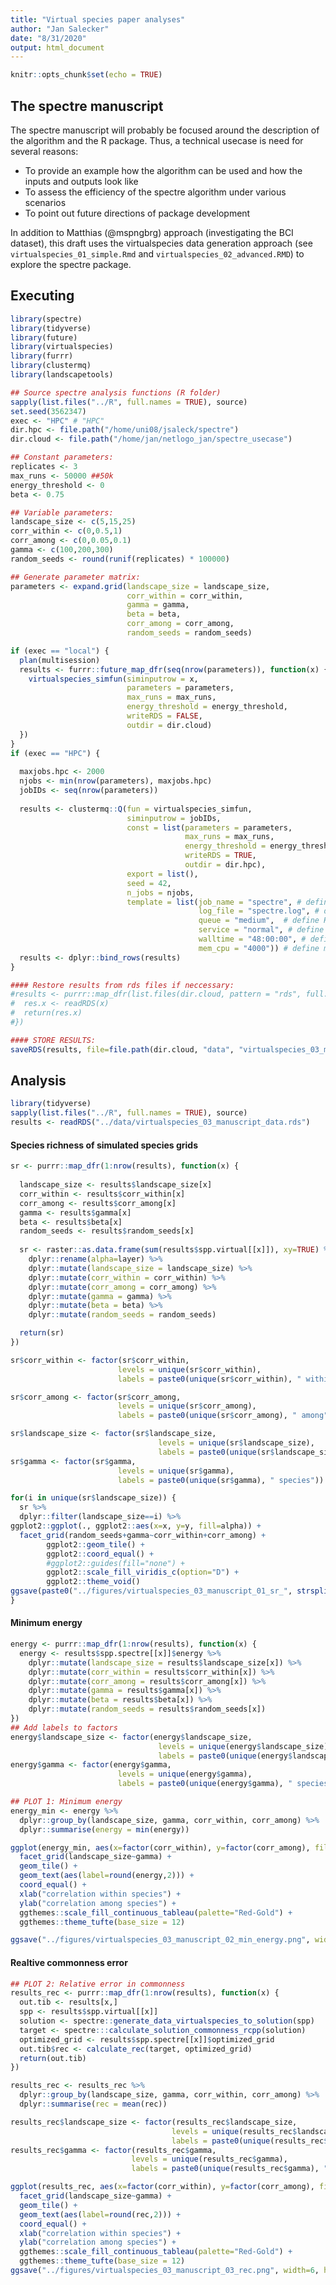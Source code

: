 ```yaml
---
title: "Virtual species paper analyses"
author: "Jan Salecker"
date: "8/31/2020"
output: html_document
---
```


```r
knitr::opts_chunk$set(echo = TRUE)
```

## The spectre manuscript

The spectre manuscript will probably be focused around the description of the algorithm and the R package.
Thus, a technical usecase is need for several reasons:

* To provide an example how the algorithm can be used and how the inputs and outputs look like
* To assess the efficiency of the spectre algorithm under various scenarios
* To point out future directions of package development

In addition to Matthias (@mspngbrg) approach (investigating the BCI dataset), this draft uses the virtualspecies data generation approach (see `virtualspecies_01_simple.Rmd` and `virtualspecies_02_advanced.RMD`) to explore the spectre package.


## Executing


```r
library(spectre)
library(tidyverse)
library(future)
library(virtualspecies)
library(furrr)
library(clustermq)
library(landscapetools)

## Source spectre analysis functions (R folder)
sapply(list.files("../R", full.names = TRUE), source)
set.seed(3562347)
exec <- "HPC" # "HPC"
dir.hpc <- file.path("/home/uni08/jsaleck/spectre")
dir.cloud <- file.path("/home/jan/netlogo_jan/spectre_usecase")

## Constant parameters:
replicates <- 3
max_runs <- 50000 ##50k
energy_threshold <- 0
beta <- 0.75

## Variable parameters:
landscape_size <- c(5,15,25)
corr_within <- c(0,0.5,1)
corr_among <- c(0,0.05,0.1)
gamma <- c(100,200,300)
random_seeds <- round(runif(replicates) * 100000)

## Generate parameter matrix:
parameters <- expand.grid(landscape_size = landscape_size, 
                          corr_within = corr_within,
                          gamma = gamma, 
                          beta = beta,
                          corr_among = corr_among,
                          random_seeds = random_seeds)

if (exec == "local") {
  plan(multisession)
  results <- furrr::future_map_dfr(seq(nrow(parameters)), function(x) {
    virtualspecies_simfun(siminputrow = x, 
                          parameters = parameters,
                          max_runs = max_runs,
                          energy_threshold = energy_threshold,
                          writeRDS = FALSE,
                          outdir = dir.cloud)
  })
}
if (exec == "HPC") {
  
  maxjobs.hpc <- 2000
  njobs <- min(nrow(parameters), maxjobs.hpc)
  jobIDs <- seq(nrow(parameters))
  
  results <- clustermq::Q(fun = virtualspecies_simfun, 
                          siminputrow = jobIDs,
                          const = list(parameters = parameters,
                                       max_runs = max_runs,
                                       energy_threshold = energy_threshold,
                                       writeRDS = TRUE,
                                       outdir = dir.hpc),
                          export = list(), 
                          seed = 42, 
                          n_jobs = njobs, 
                          template = list(job_name = "spectre", # define jobname
                                          log_file = "spectre.log", # define logfile name
                                          queue = "medium",  # define HPC queue
                                          service = "normal", # define HPC service
                                          walltime = "48:00:00", # define walltime
                                          mem_cpu = "4000")) # define memory per cpu   
  results <- dplyr::bind_rows(results)
}

#### Restore results from rds files if neccessary:
#results <- purrr::map_dfr(list.files(dir.cloud, pattern = "rds", full.names = TRUE), function(x) {
#  res.x <- readRDS(x)
#  return(res.x)
#})

#### STORE RESULTS:
saveRDS(results, file=file.path(dir.cloud, "data", "virtualspecies_03_manuscript_data.rds"))

```

## Analysis


```r
library(tidyverse)
sapply(list.files("../R", full.names = TRUE), source)
results <- readRDS("../data/virtualspecies_03_manuscript_data.rds")
```

#### Species richness of simulated species grids

```r
sr <- purrr::map_dfr(1:nrow(results), function(x) {
  
  landscape_size <- results$landscape_size[x]
  corr_within <- results$corr_within[x]
  corr_among <- results$corr_among[x]
  gamma <- results$gamma[x]
  beta <- results$beta[x]
  random_seeds <- results$random_seeds[x]
  
  sr <- raster::as.data.frame(sum(results$spp.virtual[[x]]), xy=TRUE) %>% 
    dplyr::rename(alpha=layer) %>% 
    dplyr::mutate(landscape_size = landscape_size) %>% 
    dplyr::mutate(corr_within = corr_within) %>% 
    dplyr::mutate(corr_among = corr_among) %>%
    dplyr::mutate(gamma = gamma) %>% 
    dplyr::mutate(beta = beta) %>% 
    dplyr::mutate(random_seeds = random_seeds)

  return(sr)
})

sr$corr_within <- factor(sr$corr_within,
                        levels = unique(sr$corr_within),
                        labels = paste0(unique(sr$corr_within), " within"))

sr$corr_among <- factor(sr$corr_among,
                        levels = unique(sr$corr_among),
                        labels = paste0(unique(sr$corr_among), " among"))

sr$landscape_size <- factor(sr$landscape_size,
                                 levels = unique(sr$landscape_size),
                                 labels = paste0(unique(sr$landscape_size), " x ", unique(sr$landscape_size)))
sr$gamma <- factor(sr$gamma,
                        levels = unique(sr$gamma),
                        labels = paste0(unique(sr$gamma), " species"))
```

```r
for(i in unique(sr$landscape_size)) {
  sr %>% 
  dplyr::filter(landscape_size==i) %>% 
ggplot2::ggplot(., ggplot2::aes(x=x, y=y, fill=alpha)) +
  facet_grid(random_seeds+gamma~corr_within+corr_among) +
        ggplot2::geom_tile() +
        ggplot2::coord_equal() +
        #ggplot2::guides(fill="none") +
        ggplot2::scale_fill_viridis_c(option="D") +
        ggplot2::theme_void()  
ggsave(paste0("../figures/virtualspecies_03_manuscript_01_sr_", strsplit(i, " ")[[1]][1], ".png"), width=10, height=10, dpi=300)
}
```

#### Minimum energy

```r
energy <- purrr::map_dfr(1:nrow(results), function(x) {
  energy <- results$spp.spectre[[x]]$energy %>% 
    dplyr::mutate(landscape_size = results$landscape_size[x]) %>% 
    dplyr::mutate(corr_within = results$corr_within[x]) %>% 
    dplyr::mutate(corr_among = results$corr_among[x]) %>%
    dplyr::mutate(gamma = results$gamma[x]) %>% 
    dplyr::mutate(beta = results$beta[x]) %>% 
    dplyr::mutate(random_seeds = results$random_seeds[x])
})
## Add labels to factors
energy$landscape_size <- factor(energy$landscape_size,
                                 levels = unique(energy$landscape_size),
                                 labels = paste0(unique(energy$landscape_size), " x ", unique(energy$landscape_size)))
energy$gamma <- factor(energy$gamma,
                        levels = unique(energy$gamma),
                        labels = paste0(unique(energy$gamma), " species"))

## PLOT 1: Minimum energy
energy_min <- energy %>% 
  dplyr::group_by(landscape_size, gamma, corr_within, corr_among) %>% 
  dplyr::summarise(energy = min(energy))
```  

```r
ggplot(energy_min, aes(x=factor(corr_within), y=factor(corr_among), fill=energy)) +
  facet_grid(landscape_size~gamma) +
  geom_tile() +
  geom_text(aes(label=round(energy,2))) +
  coord_equal() +
  xlab("correlation within species") +
  ylab("correlation among species") +
  ggthemes::scale_fill_continuous_tableau(palette="Red-Gold") +
  ggthemes::theme_tufte(base_size = 12)

ggsave("../figures/virtualspecies_03_manuscript_02_min_energy.png", width=6, height=6, dpi=300)
```


#### Realtive commonness error

```r
## PLOT 2: Relative error in commonness
results_rec <- purrr::map_dfr(1:nrow(results), function(x) {
  out.tib <- results[x,]
  spp <- results$spp.virtual[[x]]
  solution <- spectre::generate_data_virtualspecies_to_solution(spp)
  target <- spectre:::calculate_solution_commonness_rcpp(solution)
  optimized_grid <- results$spp.spectre[[x]]$optimized_grid
  out.tib$rec <- calculate_rec(target, optimized_grid)
  return(out.tib)
})

results_rec <- results_rec %>% 
  dplyr::group_by(landscape_size, gamma, corr_within, corr_among) %>% 
  dplyr::summarise(rec = mean(rec))

results_rec$landscape_size <- factor(results_rec$landscape_size,
                                    levels = unique(results_rec$landscape_size),
                                    labels = paste0(unique(results_rec$landscape_size), "x", unique(results_rec$landscape_size)))
results_rec$gamma <- factor(results_rec$gamma,
                           levels = unique(results_rec$gamma),
                           labels = paste0(unique(results_rec$gamma), " species"))
```

```r
ggplot(results_rec, aes(x=factor(corr_within), y=factor(corr_among), fill=rec)) +
  facet_grid(landscape_size~gamma) +
  geom_tile() +
  geom_text(aes(label=round(rec,2))) +
  coord_equal() +
  xlab("correlation within species") +
  ylab("correlation among species") +
  ggthemes::scale_fill_continuous_tableau(palette="Red-Gold") +
  ggthemes::theme_tufte(base_size = 12)
ggsave("../figures/virtualspecies_03_manuscript_03_rec.png", width=6, height=6, dpi=300)

```

